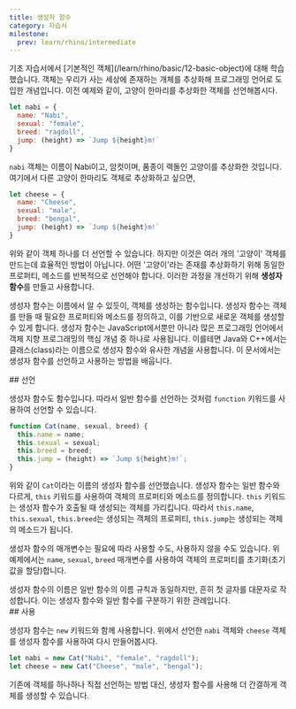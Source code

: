 ```yaml
---
title: 생성자 함수
category: 자습서
milestone:
  prev: learn/rhino/intermediate
---
```


<Section>
  기초 자습서에서 [기본적인 객체](/learn/rhino/basic/12-basic-object)에 대해 학습했습니다. 객체는 우리가 사는 세상에 존재하는 개체를 추상화해 프로그래밍 언어로 도입한 개념입니다. 
  이전 예제와 같이, 고양이 한마리를 추상화한 객체를 선언해봅시다.

  ~~~js
  let nabi = {
    name: "Nabi",
    sexual: "female",
    breed: "ragdoll",
    jump: (height) => `Jump ${height}m!`
  }
  ~~~

  `nabi` 객체는 이름이 Nabi이고, 암컷이며, 품종이 랙돌인 고양이를 추상화한 것입니다. 여기에서 다른 고양이 한마리도 객체로 추상화하고 싶으면,

  ~~~js
  let cheese = {
    name: "Cheese",
    sexual: "male",
    breed: "bengal",
    jump: (height) => `Jump ${height}m!`
  }
  ~~~

  위와 같이 객체 하나를 더 선언할 수 있습니다. 하지만 이것은 여러 개의 '고양이' 객체를 만드는데 효율적인 방법이 아닙니다. 어떤 '고양이'라는 존재를 추상화하기 위해 동일한 프로퍼티, 메소드를 반복적으로 선언해야 합니다.
  이러한 과정을 개선하기 위해 **생성자 함수**를 만들고 사용합니다.

  생성자 함수는 이름에서 알 수 있듯이, 객체를 생성하는 함수입니다. 생성자 함수는 객체를 만들 때 필요한 프로퍼티와 메소드를 정의하고, 이를 기반으로 새로운 객체를 생성할 수 있게 합니다. 
  생성자 함수는 JavaScript에서뿐만 아니라 많은 프로그래밍 언어에서 객체 지향 프로그래밍의 핵심 개념 중 하나로 사용됩니다. 이를테면 Java와 C++에서는 클래스(class)라는 이름으로 생성자 함수와 유사한 개념을 사용합니다.
  이 문서에서는 생성자 함수를 선언하고 사용하는 방법을 배웁니다.
</Section>
<Section>
  ## 선언

  생성자 함수도 함수입니다. 따라서 일반 함수를 선언하는 것처럼 `function` 키워드를 사용하여 선언할 수 있습니다.

  ~~~js
  function Cat(name, sexual, breed) {
    this.name = name;
    this.sexual = sexual;
    this.breed = breed;
    this.jump = (height) => `Jump ${height}m!`;
  }
  ~~~

  위와 같이 `Cat`이라는 이름의 생성자 함수를 선언했습니다. 생성자 함수는 일반 함수와 다르게, `this` 키워드를 사용하여 객체의 프로퍼티와 메소드를 정의합니다.
  `this` 키워드는 생성자 함수가 호출될 때 생성되는 객체를 가리킵니다. 따라서 `this.name`, `this.sexual`, `this.breed`는 생성되는 객체의 프로퍼티, `this.jump`는 생성되는 객체의 메소드가 됩니다.

  생성자 함수의 매개변수는 필요에 따라 사용할 수도, 사용하지 않을 수도 있습니다. 위 예제에서는 `name`, `sexual`, `breed` 매개변수를 사용하여 객체의 프로퍼티를 초기화(초기값을 할당)합니다.

  <Noti type="info">
    생성자 함수의 이름은 일반 함수의 이름 규칙과 동일하지만, 흔히 첫 글자를 대문자로 작성합니다. 이는 생성자 함수와 일반 함수를 구분하기 위한 관례입니다.
  </Noti>
</Section>
<Section>
  ## 사용

  생성자 함수는 `new` 키워드와 함께 사용합니다. 위에서 선언한 `nabi` 객체와 `cheese` 객체를 생성자 함수를 사용하여 다시 만들어봅시다.

  ~~~js
  let nabi = new Cat("Nabi", "female", "ragdoll");
  let cheese = new Cat("Cheese", "male", "bengal");
  ~~~

  기존에 객체를 하나하나 직접 선언하는 방법 대신, 생성자 함수를 사용해 더 간결하게 객체를 생성할 수 있습니다.
</Section>